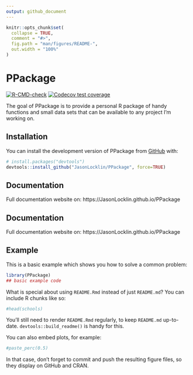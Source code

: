 ```yaml
---
output: github_document
---
```


<!-- README.md is generated from README.Rmd. Please edit that file -->

```r
knitr::opts_chunk$set(
  collapse = TRUE,
  comment = "#>",
  fig.path = "man/figures/README-",
  out.width = "100%"
)
```

# PPackage

<!-- badges: start -->
[![R-CMD-check](https://github.com/JasonLocklin/PPackage/actions/workflows/R-CMD-check.yaml/badge.svg)](https://github.com/JasonLocklin/PPackage/actions/workflows/R-CMD-check.yaml)
[![Codecov test coverage](https://codecov.io/gh/JasonLocklin/PPackage/branch/master/graph/badge.svg)](https://app.codecov.io/gh/JasonLocklin/PPackage?branch=master)
<!-- badges: end -->

The goal of PPackage is to provide a personal R package of handy functions and
small data sets that can be available to any project I'm working on. 

## Installation

You can install the development version of PPackage from [GitHub](https://github.com/) with:

```r
# install.packages("devtools")
devtools::install_github("JasonLocklin/PPackage", force=TRUE)
```

## Documentation

Full documentation website on: https://JasonLocklin.github.io/PPackage

## Documentation

Full documentation website on: https://JasonLocklin.github.io/PPackage

## Example

This is a basic example which shows you how to solve a common problem:

```r
library(PPackage)
## basic example code
```

What is special about using `README.Rmd` instead of just `README.md`? You can include R chunks like so:

```r
#head(schools)
```

You'll still need to render `README.Rmd` regularly, to keep `README.md` up-to-date. `devtools::build_readme()` is handy for this.

You can also embed plots, for example:

```r
#paste_perc(0.5)
```

In that case, don't forget to commit and push the resulting figure files, so they display on GitHub and CRAN.
